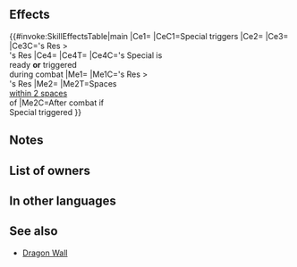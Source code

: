 {{Special
|tagid=SID_真竜穿射
|intID=4668
|exclusive=1
|canUseWeapon={{WeaponList|exclude=Staff}}
|canUseMove={{MoveList|All}}
|cost=500
|cooldown=2
|effect=Boosts damage by 40% of unit's Res when Special triggers.<br><br>If a skill compares unit's Res to a foe's or ally's Res, treats unit's Res as if granted +5.<br><br>If unit's Res > foe's Res, reduces damage from attacks during combat and from area-of-effect Specials (excluding Røkkr area-of-effect Specials) by percentage = difference between stats × X (max X × 10%; if from area-of-effect Special, X = 8 - current Special cooldown count value; otherwise, X = 4 - current Special cooldown count value).<br><br>If unit's Special is ready or unit's Special triggered during combat, reduces the percentage of foe's non-Special "reduce damage by X%" skills by 50%.<br><br>After combat, if unit's Special triggered, applies【Divine Vein (Water)】on target's space and on each space within 2 spaces of target's space for 1 turn.<br><br>【Divine Vein (Water)】<br>Applies the following effects on space: Acts as difficult terrain for foes with Range = 2 (moving over this space costs +1 movement; does not apply to "cannot be slowed by terrain" effects; movement cost cannot exceed unit's allowed movement). Inflicts Spd-5 on foe and reduces the percentage of non-Special "reduce damage by X%" skills by 50% during combat (excluding area-of-effect Specials). (Divine Vein effects do not stack; replaces any existing Divine Vein effect; Divine Vein effects applied simultaneously cancel each other out. Does not count as defensive terrain.)
|required=Dragon Fang
|properties=random_owner,offensive_special
}}
==Effects==
{{#invoke:SkillEffectsTable|main
|Ce1={{Eft|Damage Boost|40% of {{Tgt|Unit}}'s Res}}
|CeC1=Special triggers
|Ce2={{Eft|Phantom|Res|5}}
|Ce3={{Eft|Damage Reduction|(4 - {{Tgt|Unit}}'s current CD)<br>x ({{Tgt|Unit}}'s Res - {{Tgt|Foe)}}'s Res)<br>from {{Tgt|Foe}}'s attacks|percent=1|max=40%}}
|Ce3C={{Tgt|Unit}}'s Res ><br>{{Tgt|Foe}}'s Res
|Ce4={{Eft|Reduce Damage Reduction|50%}}
|Ce4T={{Tgt|Foe}}
|Ce4C={{Tgt|Unit}}'s Special is<br>ready '''or''' triggered<br>during combat
|Me1={{Eft|Damage Reduction|(8 - {{Tgt|Unit}}'s current CD)<br>x ({{Tgt|Unit}}'s Res - {{Tgt|Foe)}}'s Res)<br>from Non-Røkkr [[AoE Specials]]|percent=1|max=80%}}
|Me1C={{Tgt|Unit}}'s Res ><br>{{Tgt|Foe}}'s Res
|Me2={{Eft|Divine Vein (Water)}}
|Me2T=Spaces<br>[[within 2 spaces]]<br>of {{Tgt|Target Foe}}
|Me2C=After combat if<br>Special triggered
}}

==Notes==
{{DamageBoost}}
{{Phantom|Res}}
{{DamagePercentageReduction}}
{{AoEDamageReduction}}
{{Reduce Damage Reduction}}
{{Divine Vein|Water}}
{{After combat note}}

==List of owners==
{{Skill Hero List}}
==In other languages==
{{OtherLanguages
|japanese=
|german=
|spanishEU=
|spanishLA=
|french=
|italian=
|chineseTW=
|portuguese=
}}
==See also==
{{See also skills|cond=(Description LIKE '%boosts damage by%of unit_s Res%reduces damage%area-of-effect%' OR Description LIKE '%unit_s Res > foe_s Res%reduces damage%attacks%area-of-effect%' OR Description LIKE '%reduces damage from%-% current Special cooldown count value%' OR Description LIKE '%【Divine Vein (Water)】%') AND Exclusive='1'}}
* [[Dragon Wall]]
{{Specials Navbox}}